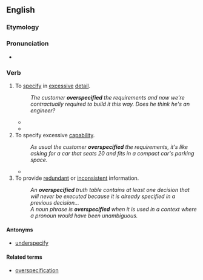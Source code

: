 ==English==

===Etymology===
{{prefix|en|over|specify}}

===Pronunciation===
* {{a|GA}} {{IPA|en|/ˌoʊvɚˈspɛsɪˌfaɪ/}}

===Verb===
{{en-verb}}

# To [[specify]] in [[excessive]] [[detail]].
#: ''The customer '''overspecified''' the requirements and now we're contractually required to build it this way. Does he think he's an engineer?''
#* {{quote-book|en|year=1949|editor=Walter E. Burton|chapter=Sponge Rubber|title=Engineering with Rubber|edition=1st|location=New York|publisher=McGraw-Hill Book Company|page=389|pageurl=https://archive.org/stream/in.ernet.dli.2015.215386/2015.215386.Engineering-With#page/n405|passage=Manufacturers of sponge-rubber products have noted a tendency for designers and other users to '''overspecify.'''}}
#* {{quote-journal|en|year=1975|author={{w|John Whittet}}|title=We Need NEOCS|journal={{w|All Hands}}|number=698|page=50|pageurl=https://archive.org/stream/allhands6967unit#page/n189|passage=First, the study group discovered a tendency in the current system to '''overspecify''' a billet. For example, to write a billet for a laboratory technician, one could specify rate and rating, as an {{w|HM1}}, one could specify [[w:Enlisted rank|E-6]] and [[w:Navy Enlisted Classification|NEC]]-8506, or one could specify both. Obviously, this sort of procedure creates distribution problems which could compound.}}
# To specify excessive [[capability]].
#: ''As usual the customer '''overspecified''' the requirements, it's like asking for a car that seats 20 and fits in a compact car's parking space.''
#* {{quote-journal|en|date=1991-04-01|author=Gene P. Carlson|title=NFPA 1903: Mobile Water Supply Apparatus|journal=Fire Engineering|url=http://www.fireengineering.com/articles/print/volume-144/issue-4/features/nfpa-1903-mobile-water-supply-apparatus.html|passage=Design your mobile water supply apparatus around the chassis that you intend to use. Don’t '''overspecify''' or underspecify the unit.}}
# To provide [[redundant]] or [[inconsistent]] information.
#: ''An '''overspecified''' truth table contains at least one decision that will never be executed because it is already specified in a previous decision...''
#: ''A noun phrase is '''overspecified''' when it is used in a context where a pronoun would have been unambiguous.''

====Antonyms====
* {{sense|specify in excessive detail}} [[underspecify]]

====Related terms====
* [[overspecification]]